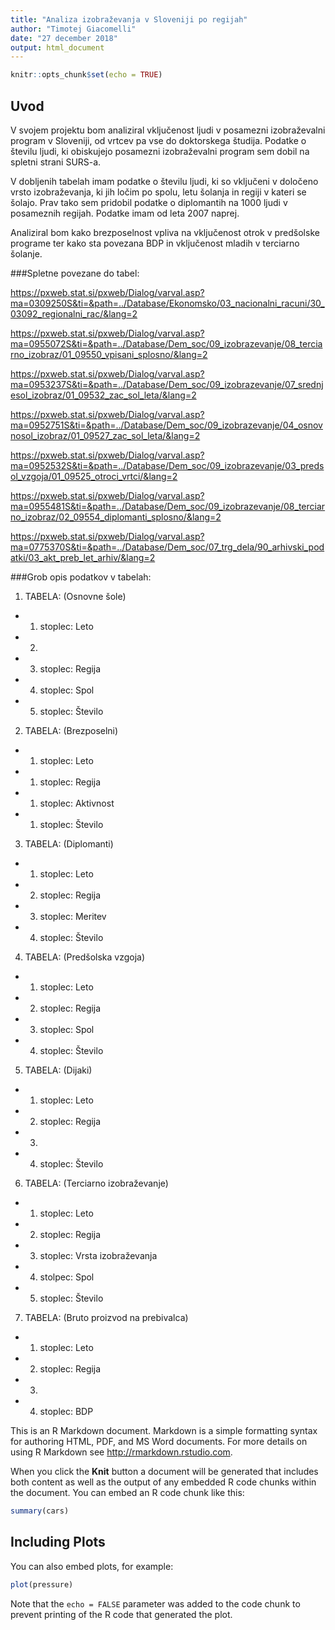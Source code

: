 ```yaml
---
title: "Analiza izobraževanja v Sloveniji po regijah"
author: "Timotej Giacomelli"
date: "27 december 2018"
output: html_document
---
```


```r
knitr::opts_chunk$set(echo = TRUE)
```

## Uvod

V svojem projektu bom analiziral vključenost ljudi v posamezni izobraževalni program v Sloveniji, od vrtcev pa vse do doktorskega študija. Podatke o številu ljudi, ki obiskujejo posamezni izobraževalni program sem dobil na spletni strani SURS-a.

V dobljenih tabelah imam podatke o številu ljudi, ki so vključeni v določeno vrsto izobraževanja, ki jih ločim po spolu, letu šolanja in regiji v kateri se šolajo. Prav tako sem pridobil podatke o diplomantih na 1000 ljudi v posameznih regijah. Podatke imam od leta 2007 naprej.

Analiziral bom kako brezposelnost vpliva na vključenost otrok v predšolske programe ter kako sta povezana BDP in vključenost mladih v terciarno šolanje.

###Spletne povezane do tabel:

<https://pxweb.stat.si/pxweb/Dialog/varval.asp?ma=0309250S&ti=&path=../Database/Ekonomsko/03_nacionalni_racuni/30_03092_regionalni_rac/&lang=2>

<https://pxweb.stat.si/pxweb/Dialog/varval.asp?ma=0955072S&ti=&path=../Database/Dem_soc/09_izobrazevanje/08_terciarno_izobraz/01_09550_vpisani_splosno/&lang=2>

<https://pxweb.stat.si/pxweb/Dialog/varval.asp?ma=0953237S&ti=&path=../Database/Dem_soc/09_izobrazevanje/07_srednjesol_izobraz/01_09532_zac_sol_leta/&lang=2>

<https://pxweb.stat.si/pxweb/Dialog/varval.asp?ma=0952751S&ti=&path=../Database/Dem_soc/09_izobrazevanje/04_osnovnosol_izobraz/01_09527_zac_sol_leta/&lang=2>

<https://pxweb.stat.si/pxweb/Dialog/varval.asp?ma=0952532S&ti=&path=../Database/Dem_soc/09_izobrazevanje/03_predsol_vzgoja/01_09525_otroci_vrtci/&lang=2>

<https://pxweb.stat.si/pxweb/Dialog/varval.asp?ma=0955481S&ti=&path=../Database/Dem_soc/09_izobrazevanje/08_terciarno_izobraz/02_09554_diplomanti_splosno/&lang=2>

<https://pxweb.stat.si/pxweb/Dialog/varval.asp?ma=0775370S&ti=&path=../Database/Dem_soc/07_trg_dela/90_arhivski_podatki/03_akt_preb_let_arhiv/&lang=2>

###Grob opis podatkov v tabelah:

1. TABELA: (Osnovne šole)
- 1. stoplec: Leto
- 2.
- 3. stoplec: Regija
- 4. stoplec: Spol
- 5. stoplec: Število

2. TABELA: (Brezposelni)
- 1. stoplec: Leto
- 1. stoplec: Regija
- 1. stoplec: Aktivnost
- 1. stoplec: Število

3. TABELA: (Diplomanti)
- 1. stoplec: Leto
- 2. stoplec: Regija
- 3. stoplec: Meritev
- 4. stoplec: Število

4. TABELA: (Predšolska vzgoja)
- 1. stoplec: Leto
- 2. stoplec: Regija
- 3. stoplec: Spol
- 4. stoplec: Število

5. TABELA: (Dijaki)
- 1. stoplec: Leto
- 2. stoplec: Regija
- 3.
- 4. stoplec: Število


6. TABELA: (Terciarno izobraževanje)
- 1. stoplec: Leto
- 2. stoplec: Regija
- 3. stoplec: Vrsta izobraževanja
- 4. stolpec: Spol
- 5. stoplec: Število

7. TABELA: (Bruto proizvod na prebivalca)
- 1. stoplec: Leto
- 2. stoplec: Regija
- 3.
- 4. stoplec: BDP







This is an R Markdown document. Markdown is a simple formatting syntax for authoring HTML, PDF, and MS Word documents. For more details on using R Markdown see <http://rmarkdown.rstudio.com>.

When you click the **Knit** button a document will be generated that includes both content as well as the output of any embedded R code chunks within the document. You can embed an R code chunk like this:

```r
summary(cars)
```

## Including Plots

You can also embed plots, for example:

```r
plot(pressure)
```

Note that the `echo = FALSE` parameter was added to the code chunk to prevent printing of the R code that generated the plot.

